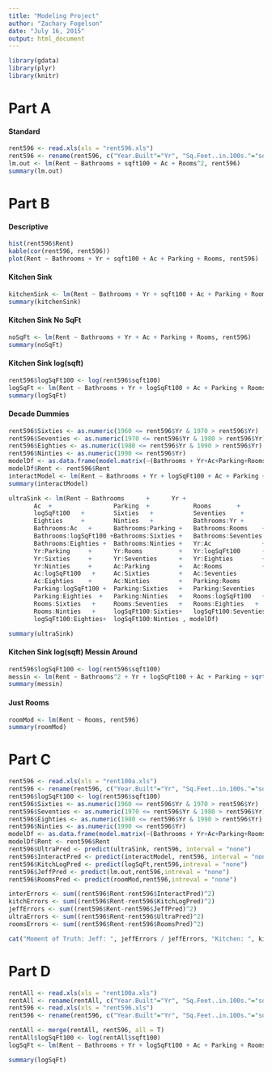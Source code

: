 ```yaml
---
title: "Modeling Project"
author: "Zachary Fogelson"
date: "July 16, 2015"
output: html_document
---
```


```r
library(gdata)
library(plyr)
library(knitr)
```

# Part A
#### Standard

```r
rent596 <- read.xls(xls = "rent596.xls")
rent596 <- rename(rent596, c("Year.Built"="Yr", "Sq.Feet..in.100s."="sqft100", "Air.Conditioning"="Ac"))
lm.out <- lm(Rent ~ Bathrooms + sqft100 + Ac + Rooms^2, rent596)
summary(lm.out)
```

# Part B

#### Descriptive
```r
hist(rent596$Rent)
kable(cor(rent596, rent596))
plot(Rent ~ Bathrooms + Yr + sqft100 + Ac + Parking + Rooms, rent596)
```

#### Kitchen Sink
```r
kitchenSink <- lm(Rent ~ Bathrooms + Yr + sqft100 + Ac + Parking + Rooms, rent596)
summary(kitchenSink)
```


#### Kitchen Sink No SqFt

```r
noSqFt <- lm(Rent ~ Bathrooms + Yr + Ac + Parking + Rooms, rent596)
summary(noSqFt)
```


#### Kitchen Sink log(sqft)
```r
rent596$logSqFt100 <- log(rent596$sqft100)
logSqFt <- lm(Rent ~ Bathrooms + Yr + logSqFt100 + Ac + Parking + Rooms, rent596)
summary(logSqFt)
```


#### Decade Dummies
```r
rent596$Sixties <- as.numeric(1960 <= rent596$Yr & 1970 > rent596$Yr)
rent596$Seventies <- as.numeric(1970 <= rent596$Yr & 1980 > rent596$Yr)
rent596$Eighties <- as.numeric(1980 <= rent596$Yr & 1990 > rent596$Yr)
rent596$Ninties <- as.numeric(1990 <= rent596$Yr)
modelDf <- as.data.frame(model.matrix(~(Bathrooms + Yr+Ac+Parking+Rooms+logSqFt100 + Sixties + Seventies + Eighties + Ninties)^2,rent596))
modelDf$Rent <- rent596$Rent
interactModel <- lm(Rent ~ Bathrooms + Yr + logSqFt100 + Ac + Parking + Rooms + Sixties + Seventies + Eighties + Ninties + Ac:Sixties + Ac:Seventies + Ac:Eighties + Ac:Ninties + Parking:Sixties + Parking:Seventies + Parking:Eighties + Parking:Ninties + Rooms:Sixties + Rooms:Seventies  +Rooms:Eighties + Rooms:Ninties + logSqFt100:Sixties + logSqFt100:Seventies + logSqFt100:Eighties + logSqFt100:Ninties, modelDf)
summary(interactModel)

ultraSink <- lm(Rent ~ Bathrooms      +      Yr +                
       Ac  +                 Parking  +            Rooms       +       
       logSqFt100   +        Sixties   +           Seventies    +       
       Eighties     +        Ninties   +           Bathrooms:Yr +       
       Bathrooms:Ac   +      Bathrooms:Parking +   Bathrooms:Rooms    + 
       Bathrooms:logSqFt100 +Bathrooms:Sixties +   Bathrooms:Seventies +
       Bathrooms:Eighties +  Bathrooms:Ninties +   Yr:Ac              + 
       Yr:Parking     +      Yr:Rooms          +   Yr:logSqFt100      + 
       Yr:Sixties     +      Yr:Seventies      +   Yr:Eighties        + 
       Yr:Ninties     +      Ac:Parking        +   Ac:Rooms           + 
       Ac:logSqFt100   +     Ac:Sixties        +   Ac:Seventies        +
       Ac:Eighties    +      Ac:Ninties        +   Parking:Rooms       +
       Parking:logSqFt100 +  Parking:Sixties   +   Parking:Seventies   +
       Parking:Eighties  +   Parking:Ninties   +   Rooms:logSqFt100   + 
       Rooms:Sixties   +     Rooms:Seventies   +   Rooms:Eighties   +   
       Rooms:Ninties   +     logSqFt100:Sixties+   logSqFt100:Seventies+
       logSqFt100:Eighties+  logSqFt100:Ninties , modelDf)

summary(ultraSink)
```

#### Kitchen Sink log(sqft) Messin Around
```r
rent596$logSqFt100 <- log(rent596$sqft100)
messin <- lm(Rent ~ Bathrooms^2 + Yr + logSqFt100 + Ac + Parking + sqrt(Rooms), rent596)
summary(messin)
```

#### Just Rooms
```r
roomMod <- lm(Rent ~ Rooms, rent596)
summary(roomMod)
```



# Part C

```r
rent596 <- read.xls(xls = "rent100a.xls")
rent596 <- rename(rent596, c("Year.Built"="Yr", "Sq.Feet..in.100s."="sqft100", "Air.Conditioning"="Ac"))
rent596$logSqFt100 <- log(rent596$sqft100)
rent596$Sixties <- as.numeric(1960 <= rent596$Yr & 1970 > rent596$Yr)
rent596$Seventies <- as.numeric(1970 <= rent596$Yr & 1980 > rent596$Yr)
rent596$Eighties <- as.numeric(1980 <= rent596$Yr & 1990 > rent596$Yr)
rent596$Ninties <- as.numeric(1990 <= rent596$Yr)
modelDf <- as.data.frame(model.matrix(~(Bathrooms + Yr+Ac+Parking+Rooms+logSqFt100 + Sixties + Seventies + Eighties + Ninties)^2,rent596))
modelDf$Rent <- rent596$Rent
rent596$UltraPred <- predict(ultraSink, rent596, interval = "none")
rent596$InteractPred <- predict(interactModel, rent596, interval = "none")
rent596$KitchLogPred <- predict(logSqFt,rent596,intreval = "none")
rent596$JeffPred <- predict(lm.out,rent596,intreval = "none")
rent596$RoomsPred <- predict(roomMod,rent596,intreval = "none")

interErrors <- sum((rent596$Rent-rent596$InteractPred)^2)
kitchErrors <- sum((rent596$Rent-rent596$KitchLogPred)^2)
jeffErrors <- sum((rent596$Rent-rent596$JeffPred)^2)
ultraErrors <- sum((rent596$Rent-rent596$UltraPred)^2)
roomsErrors <- sum((rent596$Rent-rent596$RoomsPred)^2)

cat("Moment of Truth: Jeff: ", jeffErrors / jeffErrors, "Kitchen: ", kitchErrors / jeffErrors, "Inter: ", interErrors / jeffErrors, "Ultra: ", ultraErrors/jeffErrors, "Rooms: ", roomsErrors/jeffErrors)
```

# Part D
```r
rentAll <- read.xls(xls = "rent100a.xls")
rentAll <- rename(rentAll, c("Year.Built"="Yr", "Sq.Feet..in.100s."="sqft100", "Air.Conditioning"="Ac"))
rent596 <- read.xls(xls = "rent596.xls")
rent596 <- rename(rent596, c("Year.Built"="Yr", "Sq.Feet..in.100s."="sqft100", "Air.Conditioning"="Ac"))

rentAll <- merge(rentAll, rent596, all = T)
rentAll$logSqFt100 <- log(rentAll$sqft100)
logSqFt <- lm(Rent ~ Bathrooms + Yr + logSqFt100 + Ac + Parking + Rooms, rentAll)

summary(logSqFt)
```
